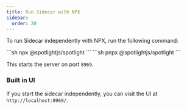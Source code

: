 ```yaml
---
title: Run Sidecar with NPX
sidebar:
  order: 20
---
```


To run Sidecar independently with NPX, run the following command:

<Tabs>
  <TabItem label="npm and yarn">
    ```sh
    npx @spotlightjs/spotlight
    ```
  </TabItem>
  <TabItem label="pnpm">
    ```sh
    pnpx @spotlightjs/spotlight
    ```
  </TabItem>
</Tabs>


This starts the server on port `8969`.

### Built in UI

If you start the sidecar independently, you can visit the UI at `http://localhost:8969/`.
